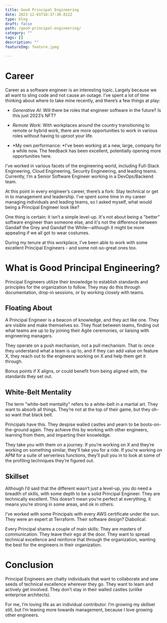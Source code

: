 ```yaml
---
title: Good Principal Engineering
date: 2023-12-01T16:37:38.812Z
type: blog
draft: false
path: /good-principal-engineering/
category: ""
tags: []
description: ""
featureImg: feature.jpeg

---
```


# Career

Career as a software engineer is an interesting topic. Largely because we all want to sling code and not cause an outage. I’ve spent a lot of time thinking about where to take mine recently, and there’s a few things at play:

- *Generative AI*: Will there be roles that engineer software in the future? Is this just 2023’s NFT?

- *Remote Work*: With workplaces around the country transitioning to remote or hybrid work, there are more opportunities to work in various roles without having to uproot your life.

- *My own performance: *I’ve been working at a new, large, company for a while now. The feedback has been excellent, potentially opening more opportunities here.

I've worked in various facets of the engineering world, including Full-Stack Engineering, Cloud Engineering, Security Engineering, and leading teams. Currently, I’m a Senior Software Engineer working in a DevOps/Backend team.

At this point in every engineer’s career, there’s a fork: Stay technical or get in to management and leadership. I’ve spent some time in my career managing individuals and leading teams, so I asked myself, what would being a Principal Engineer look like?

One thing is certain: it isn’t a simple level-up. It's not about being a "better" software engineer than someone else, and it's not the difference between Gandalf the Grey and Gandalf the White—although it might be more appealing if we all got to wear costumes.

During my tenure at this workplace, I’ve been able to work with some excellent Principal Engineers - and some not-so-great ones too.

# What is Good Principal Engineering?

Principal Engineers utilize their knowledge to establish standards and principles for the organization to follow. They may do this through documentation, drop-in sessions, or by working closely with teams.

## Floating About

A Principal Engineer is a beacon of knowledge, and they act like one. They are visible and make themselves so. They float between teams, finding out what teams are up to by joining their Agile ceremonies, or liaising with engineering managers. 

They operate on a push mechanism, not a pull mechanism. That is: once they understand what a team is up to, and if they can add value on feature X, they reach out to the engineers working on X and help them get it through. 

Bonus points if X aligns, or could benefit from being aligned with, the standards they set out.

## White-Belt Mentality

The term "white-belt mentality" refers to a white-belt in a martial art. They want to absorb all things. They’re not at the top of their game, but they oh-so want that black belt.

Principals have this. They despise walled castles and yearn to be boots-on-the-ground again. They achieve this by working with other engineers, learning from them, and imparting their knowledge.

They take you with them on a journey. If you’re working on X and they’re working on something similar, they’ll take you for a ride. If you’re working on APM for a suite of serverless functions, they’ll pull you in to look at some of the profiling techniques they’re figured out.

## Skillset

Although I’d said that the different wasn’t just a level-up, you do need a breadth of skills, with some depth to be a solid Principal Engineer. They are technically excellent. This doesn’t mean you’re perfect at everything, it means you’re strong in some areas, and ok in others.

I’ve worked with some Principals with every AWS certificate under the sun. They were an expert at Terraform. Their software design? Diabolical.

Every Principal shares a couple of main skills: They are masters of communication. They leave their ego at the door. They want to spread technical excellence and reinforce that through the organization, wanting the best for the engineers in their organization.

# Conclusion

Principal Engineers are chatty individuals that want to collaborate and sew seeds of technical excellence wherever they go. They want to learn and actively get involved. They don’t stay in their walled castles (unlike enterprise architects).

For me, I’m loving life as an individual contributor. I’m growing my skillset still, but I’m leaning more towards management, because I love growing other engineers.